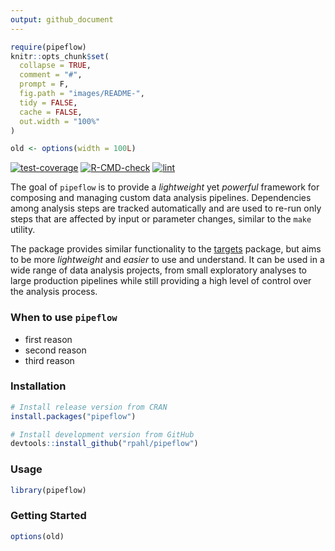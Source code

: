 ```yaml
---
output: github_document
---
```


<!-- README.md is generated from README.Rmd. Please edit that file -->

```r
require(pipeflow)
knitr::opts_chunk$set(
  collapse = TRUE,
  comment = "#",
  prompt = F,
  fig.path = "images/README-",
  tidy = FALSE,
  cache = FALSE,
  out.width = "100%"
)

old <- options(width = 100L)
```

<!-- badges: start -->

[![test-coverage](https://github.com/rpahl/pipeflow/actions/workflows/test-coverage.yaml/badge.svg)](https://github.com/rpahl/pipeflow/actions/workflows/test-coverage.yaml)
[![R-CMD-check](https://github.com/rpahl/pipeflow/actions/workflows/check-standard.yaml/badge.svg)](https://github.com/rpahl/pipeflow/actions/workflows/check-standard.yaml)
[![lint](https://github.com/rpahl/pipeflow/actions/workflows/lint.yaml/badge.svg)](https://github.com/rpahl/pipeflow/actions/workflows/lint.yaml)

<!-- badges: end -->

The goal of `pipeflow` is to provide a *lightweight* yet *powerful*
framework for composing and managing custom data analysis pipelines.
Dependencies among analysis steps are tracked automatically and are
used to re-run only steps that are affected by input or parameter
changes, similar to the `make` utility.

The package provides similar functionality to the
[targets](https://CRAN.R-project.org/package=targets) package, but
aims to be more *lightweight* and *easier* to use and understand.
It can be used in a wide range of
data analysis projects, from small exploratory analyses to large
production pipelines while still providing a high level of control
over the analysis process.

### When to use `pipeflow`

* first reason
* second reason
* third reason


### Installation

```r
# Install release version from CRAN
install.packages("pipeflow")

# Install development version from GitHub
devtools::install_github("rpahl/pipeflow")
```


### Usage

```r
library(pipeflow)
```

### Getting Started


```r
options(old)
```